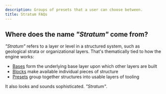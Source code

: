 ```yaml
---
description: Groups of presets that a user can choose between.
title: Stratum FAQs
---
```


## Where does the name _"Stratum"_ come from?

_"Stratum"_ refers to a layer or level in a structured system, such as geological strata or organizational layers.
That's thematically tied to how the engine works:

- [Bases](/engines/stratum/concepts/bases) form the underlying base layer upon which other layers are built
- [Blocks](/engines/stratum/concepts/blocks) make available individual pieces of structure
- [Presets](/engines/stratum/concepts/presets) group together structures into usable layers of tooling

It also looks and sounds sophisticated.
_"Stratum"_.

